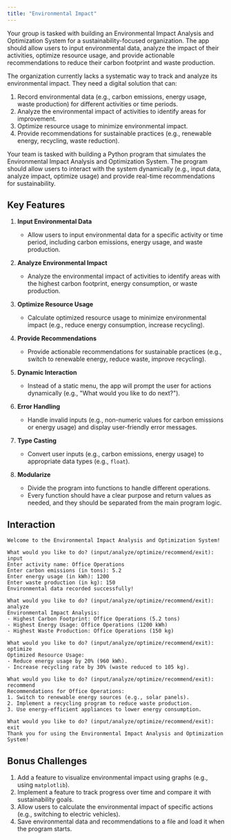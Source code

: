 ```yaml
---
title: "Environmental Impact"
---
```


Your group is tasked with building an Environmental Impact Analysis and Optimization System for a sustainability-focused organization. The app should allow users to input environmental data, analyze the impact of their activities, optimize resource usage, and provide actionable recommendations to reduce their carbon footprint and waste production.

The organization currently lacks a systematic way to track and analyze its environmental impact. They need a digital solution that can:

1. Record environmental data (e.g., carbon emissions, energy usage, waste production) for different activities or time periods.
2. Analyze the environmental impact of activities to identify areas for improvement.
3. Optimize resource usage to minimize environmental impact.
4. Provide recommendations for sustainable practices (e.g., renewable energy, recycling, waste reduction).

Your team is tasked with building a Python program that simulates the Environmental Impact Analysis and Optimization System. The program should allow users to interact with the system dynamically (e.g., input data, analyze impact, optimize usage) and provide real-time recommendations for sustainability.

## Key Features

1. **Input Environmental Data**

    - Allow users to input environmental data for a specific activity or time period, including carbon emissions, energy usage, and waste production.

2. **Analyze Environmental Impact**

    - Analyze the environmental impact of activities to identify areas with the highest carbon footprint, energy consumption, or waste production.

3. **Optimize Resource Usage**

    - Calculate optimized resource usage to minimize environmental impact (e.g., reduce energy consumption, increase recycling).

4. **Provide Recommendations**

    - Provide actionable recommendations for sustainable practices (e.g., switch to renewable energy, reduce waste, improve recycling).

5. **Dynamic Interaction**

    - Instead of a static menu, the app will prompt the user for actions dynamically (e.g., "What would you like to do next?").

6. **Error Handling**

    - Handle invalid inputs (e.g., non-numeric values for carbon emissions or energy usage) and display user-friendly error messages.

7. **Type Casting**

    - Convert user inputs (e.g., carbon emissions, energy usage) to appropriate data types (e.g., `float`).

8. **Modularize**

    - Divide the program into functions to handle different operations.
    - Every function should have a clear purpose and return values as needed, and they should be separated from the main program logic.

## Interaction

```codeowners title="Example"
Welcome to the Environmental Impact Analysis and Optimization System!

What would you like to do? (input/analyze/optimize/recommend/exit): input
Enter activity name: Office Operations
Enter carbon emissions (in tons): 5.2
Enter energy usage (in kWh): 1200
Enter waste production (in kg): 150
Environmental data recorded successfully!

What would you like to do? (input/analyze/optimize/recommend/exit): analyze
Environmental Impact Analysis:
- Highest Carbon Footprint: Office Operations (5.2 tons)
- Highest Energy Usage: Office Operations (1200 kWh)
- Highest Waste Production: Office Operations (150 kg)

What would you like to do? (input/analyze/optimize/recommend/exit): optimize
Optimized Resource Usage:
- Reduce energy usage by 20% (960 kWh).
- Increase recycling rate by 30% (waste reduced to 105 kg).

What would you like to do? (input/analyze/optimize/recommend/exit): recommend
Recommendations for Office Operations:
1. Switch to renewable energy sources (e.g., solar panels).
2. Implement a recycling program to reduce waste production.
3. Use energy-efficient appliances to lower energy consumption.

What would you like to do? (input/analyze/optimize/recommend/exit): exit
Thank you for using the Environmental Impact Analysis and Optimization System!
```

## Bonus Challenges

1. Add a feature to visualize environmental impact using graphs (e.g., using `matplotlib`).
2. Implement a feature to track progress over time and compare it with sustainability goals.
3. Allow users to calculate the environmental impact of specific actions (e.g., switching to electric vehicles).
4. Save environmental data and recommendations to a file and load it when the program starts.
